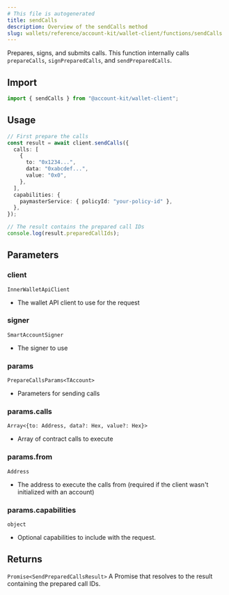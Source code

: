 ```yaml
---
# This file is autogenerated
title: sendCalls
description: Overview of the sendCalls method
slug: wallets/reference/account-kit/wallet-client/functions/sendCalls
---
```


Prepares, signs, and submits calls. This function internally calls `prepareCalls`, `signPreparedCalls`, and `sendPreparedCalls`.

## Import

```ts
import { sendCalls } from "@account-kit/wallet-client";
```

## Usage

```ts
// First prepare the calls
const result = await client.sendCalls({
  calls: [
    {
      to: "0x1234...",
      data: "0xabcdef...",
      value: "0x0",
    },
  ],
  capabilities: {
    paymasterService: { policyId: "your-policy-id" },
  },
});

// The result contains the prepared call IDs
console.log(result.preparedCallIds);
```

## Parameters

### client

`InnerWalletApiClient`

- The wallet API client to use for the request

### signer

`SmartAccountSigner`

- The signer to use

### params

`PrepareCallsParams<TAccount>`

- Parameters for sending calls

### params.calls

`Array<{to: Address, data?: Hex, value?: Hex}>`

- Array of contract calls to execute

### params.from

`Address`

- The address to execute the calls from (required if the client wasn't initialized with an account)

### params.capabilities

`object`

- Optional capabilities to include with the request.

## Returns

`Promise<SendPreparedCallsResult>`
A Promise that resolves to the result containing the prepared call IDs.
